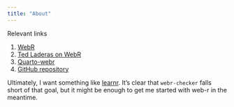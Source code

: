 ```yaml
---
title: "About"
---
```


Relevant links

1.    [WebR](https://docs.r-wasm.org/webr/latest/)
2.    [Ted Laderas on WebR](https://vmst.io/@tladeras/112451071769147690)
3.    [Quarto-webr](https://quarto-webr.thecoatlessprofessor.com)
4.    [GitHub repository](https://github.com/jmclawson/webr-checker)

Ultimately, I want something like [learnr](https://rstudio.github.io/learnr/). It's clear that `webr-checker` falls short of that goal, but it might be enough to get me started with web-r in the meantime.
